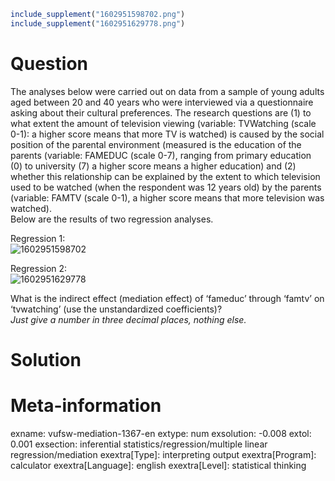 ```{r, echo = FALSE, results = "hide"}
include_supplement("1602951598702.png")
include_supplement("1602951629778.png")
```

Question
========
The analyses below were carried out on data from a sample of young
adults aged between 20 and 40 years who were interviewed via a
questionnaire asking about their cultural preferences. The research
questions are (1) to what extent the amount of television viewing
(variable: TVWatching (scale 0-1): a higher score means that more TV is
watched) is caused by the social position of the parental environment
(measured is the education of the parents (variable: FAMEDUC (scale
0-7), ranging from primary education (0) to university (7) a higher
score means a higher education) and (2) whether this relationship can be
explained by the extent to which television used to be watched (when the
respondent was 12 years old) by the parents (variable: FAMTV (scale
0-1), a higher score means that more television was watched).  
Below are the results of two regression analyses.  
  
Regression 1:  
<img src="1602951598702.png" class="fr-fic fr-dii tvcss_2"
alt="1602951598702" />  
  
Regression 2:  
<img src="1602951629778.png" class="fr-fic fr-dii tvcss_3"
alt="1602951629778" />  
  
  
What is the indirect effect (mediation effect) of 'fameduc' through
'famtv' on 'tvwatching' (use the unstandardized coefficients)?   
*Just give a number in three decimal places, nothing else.*


Solution
========











Meta-information
================
exname: vufsw-mediation-1367-en
extype: num
exsolution: -0.008
extol: 0.001
exsection: inferential statistics/regression/multiple linear regression/mediation
exextra[Type]: interpreting output
exextra[Program]: calculator
exextra[Language]: english
exextra[Level]: statistical thinking


